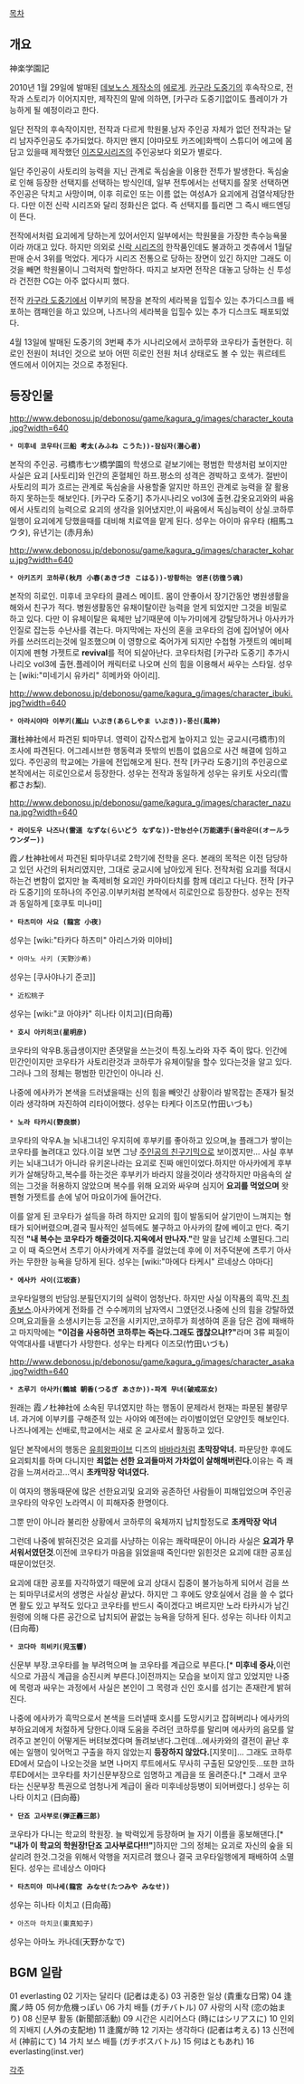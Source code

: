 [[목차]]
== 개요 ==
神楽学園記

2010년 1월 29일에 발매된 [[데보노스 제작소]]의 [[에로게]].
[[카구라 도중기]]의 후속작으로, 전작과 스토리가 이어지지만, 제작진의 말에 의하면, [카구라 도중기]없이도 플레이가 가능하게 될 예정이라고 한다.

일단 전작의 후속작이지만, 전작과 다르게 학원물.남자 주인공 자체가 없던 전작과는 달리 남자주인공도 추가되었다. 하지만 왠지 [야마모토 카즈에]화백이 스튜디어 에고에 몸담고 있을때 제작했던 [[이즈모]]시리즈의 주인공보다 외모가 별로다.

일단 주인공이 사토리의 능력을 지닌 관계로 독심술을 이용한 전투가 발생한다. 독심술로 인해 등장한 선택지를 선택하는 방식인데, 일부 전투에서는 선택지를 잘못 선택하면 주인공은 닥치고 사망이며, 이후 히로인 또는 이름 없는 여성A가 요괴에게 검열삭제당한다. 다만 이전 신락 시리즈와 달리 정화신은 없다. 즉 선택지를 틀리면 그 즉시 배드엔딩이 뜬다.

전작에서처럼 요괴에게 당하는게 있어서인지 일부에서는 학원물을 가장한 촉수능욕물이라 까대고 있다. 하지만 의외로 [[신락 시리즈]]의 한작품인데도 불과하고 겟츄에서 1월달 판매 순서 3위를 먹었다. 게다가 시리즈 전통으로 당하는 장면이 있긴 하지만 그래도 이것을 빼면 학원물이니 그럭저럭 할만하다. 따지고 보자면 전작은 대놓고 당하는 신 투성라 건전한 CG는 아주 없다시피 했다.

전작 [[카구라 도중기]]에서 이부키의 복장을 본작의 세라복을 입힐수 있는 추가디스크를 배포하는 캠패인을 하고 있으며, 나즈나의 세라복을 입힐수 있는 추가 디스크도 패포되었다.

4월 13일에 발매된 도중기의 3번째 추가 시나리오에서 코하루와 코우타가 출현한다. 히로인 전원이 처녀인 것으로 보아 어떤 히로인 전원 처녀 상태로도 볼 수 있는 쿼르테트 엔드에서 이어지는 것으로 추정된다.

== 등장인물 ==
http://www.debonosu.jp/debonosu/game/kagura_g/images/character_kouta.jpg?width=640
 * '''미후네 코우타(三船 考太(みふね こうた))-잠심자(潜心者)'''
본작의 주인공. 弓橋市七ツ橋学園의 학생으로 겉보기에는 평범한 학생처럼 보이지만 사실은 요괴 [사토리]와 인간의 혼혈체인 하프.평소의 성격은 경박하고 호색가. 절반이 사토리의 피가 흐르는 관계로 독심술을 사용할줄 알지만 하프인 관계로 능력을 잘 활용하지 못하는듯 해보인다.
[카구라 도중기] 추가시나리오 vol3에 출현.갑옷요괴와의 싸움에서 사토리의 능력으로 요괴의 생각을 읽어냈지만,이 싸움에서 독심능력이 상실.코하루일행이 요괴에게 당했을때를 대비해 치료역을 맡게 된다.
성우는 아이마 유우타 (相馬ユウタ), 유년기는 (赤月糸)

http://www.debonosu.jp/debonosu/game/kagura_g/images/character_koharu.jpg?width=640
 * '''아키즈키 코하루(秋月 小春(あきづき こはる))-방황하는 영혼(彷徨う魂)'''
본작의 히로인. 미후네 코우타의 클레스 메이트. 몸이 안좋아서 장기간동안 병원생활을 해와서 친구가 적다. 병원생활동안 유채이탈이란 능력을 얻게 되었지만 그것을 비밀로 하고 있다. 다만 이 유체이탈은 육체만 남기때문에 이누가미에게 강탈당하거나 아사카가 인질로 잡는등 수난사를 겪는다. 마지막에는 자신의 혼을 코우타의 검에 집어넣어 에사카를 쓰러뜨리는것에 일조했으며 이 영향으로 죽어가게 되지만 수첩형 가젯트의 예비페이지에 펜형 가젯트로 '''revival'''를 적어 되살아난다. 코우타처럼 [카구라 도중기] 추가시나리오 vol3에 출현.플레이어 캐릭터로 나오며 신의 힘을 이용해서 싸우는 스타일.
성우는 [wiki:"미네기시 유카리" 히메카와 아이리].

http://www.debonosu.jp/debonosu/game/kagura_g/images/character_ibuki.jpg?width=640
 * '''아라시야마 이부키(嵐山 いぶき(あらしやま いぶき))-풍신(風神)'''
灘杜神社에서 파견된 퇴마무녀.
영력이 갑작스럽게 높아지고 있는 궁교시(弓橋市)의 조사에 파견된다.
어그레시브한 행동력과 뜻밖의 빈틈이 없음으로 사건 해결에 임하고 있다.
주인공의 학교에는 가을에 전입해오게 된다.
전작 [카구라 도중기]의 주인공으로 본작에서는 히로인으로서 등장한다.
성우는 전작과 동일하게 성우는 유키토 사오리(雪都さお梨).

http://www.debonosu.jp/debonosu/game/kagura_g/images/character_nazuna.jpg?width=640

 * '''라이도우 나즈나(雷道 なずな(らいどう なずな))-만능선수(万能選手(올라운더(オールラウンダー))'''
霞ノ杜神社에서 파견된 퇴마무녀로 2학기에 전학을 온다.
본래의 목적은 이전 담당하고 있던 사건의 뒤처리였지만, 그대로 궁교시에 남아있게 된다.
전작처럼 요괴를 적대시하는건 변함이 없지만 늘 족제비형 요괴인 카마이타치를 함께 데리고 다닌다.
전작 [카구라 도중기]의 또하나의 주인공.이부키처럼 본작에서 히로인으로 등장한다.
성우는 전작과 동일하게 [호쿠토 미나미]

 * '''타츠미야 사요 (龍宮 小夜)'''
성우는 [wiki:"타카다 하츠미" 아리스가와 미야비]

 * 아마노 사키 (天野沙希)
성우는 [쿠사야나기 준코]]

 * 近松桃子
성우는 [wiki:"쿄 아야카" 히나타 이치고](日向苺)

 * '''호시 아키히코(星明彦)'''
코우타의 악우B.동급생이지만 존댓말을 쓰는것이 특징.노라와 자주 죽이 많다.
인간에 민간인이지만 코우타가 사토리란것과 코하루가 유체이탈을 할수 있다는것을 알고 있다.그러나 그의 정체는 평범한 민간인이 아니라 신.

나중에 에사카가 본색을 드러냈을때는 신의 힘을 빼앗긴 상황이라 발목잡는 존재가 될것이라 생각하며 자진하여 리타이어했다.
성우는 타케다 이즈모(竹田いづも)

 * '''노라 타카시(野良崇)'''
코우타의 악우A.늘 뇌내그녀인 우지히에 후부키를 좋아하고 있으며,늘 플래그가 쌓이는 코우타를 놀려대고 있다.이걸 보면 그냥 [[주인공의 친구]]기믹으로 보이겠지만...
사실 후부키는 뇌내그녀가 아니라 유키온나라는 요괴로 진짜 애인이었다.하지만 아사카에게 후부키가 살해당하고,복수를 하는것은 후부키가 바라지 않을것이라 생각하지만 마음속의 살의는 그것을 허용하지 않았으며 복수를 위해 요괴와 싸우며 심지어 '''요괴를 먹었으며''' 왓펜형 가젯트를 손에 넣어 마요이가에 들어간다.

이를 알게 된 코우타가 설득을 하려 하지만 요괴의 힘이 발동되어 살기만이 느껴지는 형태가 되어버렸으며,결국 필사적인 설득에도 불구하고 아사카의 칼에 베이고 만다.
죽기 직전 '''"내 복수는 코우타가 해줄것이다.지옥에서 만나자."'''란 말을 남긴체 소멸된다.그리고 이 때 죽으면서 츠루기 아사카에게 저주를 걸었는데 후에 이 저주덕분에 츠루기 아사카는 무한한 능욕을 당하게 된다.
성우는 [wiki:"마에다 타케시" 르네상스 야마다]

 * '''에사카 사이(江坂斎)'''
코우타일행의 반담임.분필던지기의 실력이 엄청난다.
하지만 사실 이작품의 흑막.[[진 최종보스]].아사카에게 전화를 건 수수께끼의 남자역시 그였던것.나중에 신의 힘을 강탈하였으며,요괴들을 소생시키는등 고전을 시키지만,코하루가 희생하여 혼을 담은 검에 패배하고 마지막에는 '''"이검을 사용하면 코하루는 죽는다.그래도 괞찮으냐!?"'''라며 3류 찌질이 악역대사를 내뱉다가 사망한다.
성우는 타케다 이즈모(竹田いづも)

http://www.debonosu.jp/debonosu/game/kagura_g/images/character_asaka.jpg?width=640
 * '''츠루기 아사카(鶴城 朝香(つるぎ あさか))-파계 무녀(破戒巫女)'''
원래는 霞ノ杜神社에 소속된 무녀였지만 하는 행동이 문제라서 현재는 파문된 불량무녀. 과거에 이부키를 구해준적 있는 사야와 예전에는 라이벌이었던 모양인듯 해보인다.
나즈나에게는 선배로,학교에서는 새로 온 교사로서 활동하고 있다.

일단 본작에서의 행동은 [[유희왕]]파이브 디즈의 [[바바라]]처럼 '''초막장악녀.'''
파문당한 후에도 요괴퇴치를 하며 다니지만 '''죄없는 선한 요괴들마저 가차없이 살해해버린다.'''이유는 즉 쾌감을 느껴서라고...역시 '''초캐막장 악녀였다.'''

이 여자의 행동때문에 많은 선한요괴및 요괴와 공존하던 사람들이 피해입었으며 주인공 코우타의 악우인 노라역시 이 피해자중 한명이다.

그뿐 만이 아니라 불리한 상황에서 코하루의 육체까지 납치할정도로 '''초캐막장 악녀'''

그런데 나중에 밝혀진것은 요괴를 사냥하는 이유는 쾌락때문이 아니라 사실은 '''요괴가 무서워서였던것'''.이전에 코우타가 마음을 읽었을때 죽인다만 읽힌것은 요괴에 대한 공포심때문이었던것.

요괴에 대한 공포를 자각하였기 때문에 요괴 상대시 집중이 불가능하게 되어서 검을 쓰는 퇴마무녀로서의 생명은 사실상 끝났다. 하지만 그 후에도 양호실에서 검을 쓸 수 없다면 활도 있고 부적도 있다고 코우타를 반드시 죽이겠다고 벼르지만 노라 타카시가 남긴 원령에 의해 다른 공간으로 납치되어 끝없는 능욕을 당하게 된다.
성우는 히나타 이치고 (日向苺)

 * '''코다마 히비키(児玉響)''' 
신문부 부장.코우타를 늘 부려먹으며 늘 코우타를 계급으로 부른다.[* '''미후네 중사''',이런 식으로 가끔식 계급을 승진시켜 부른다.]이전까지는 모습을 보이지 않고 있었지만 나중에 목령과 싸우는 과정에서 사실은 본인이 그 목령과 신인 호시를 섬기는 존재란게 밝혀진다.

나중에 에사카가 흑막으로서 본색을 드러낼때 호시를 도망시키고 잡혀버리나 에사카의 부하요괴에게 처절하게 당한다.이때 도움을 주려던 코하루를 말리며 에사카의 음모를 알려주고 본인이 어떻게든 버텨보겠다며 돌려보낸다.그런데...에사카와의 결전이 끝난 후에는 일행이 잊어먹고 구출을 하지 않았는지 '''등장하지 않았다.'''[지못미]...
그래도 코하루 ED에서 모습이 나오는것을 보면 나머지 루트에서도 무사히 구출된 모양인듯...또한 코하루ED에서는 코우타를 차기신문부장으로 임명하고 계급을 또 올려준다.[* 그래서 코우타는 신문부장 특권으로 엄청나게 계급이 올라 미후네상등병이 되어버렸다.]
성우는 히나타 이치고 (日向苺)

 * '''단죠 고사부로(弾正轟三郎)'''
코우타가 다니는 학교의 학원장.
늘 박력있게 등장하며 늘 자기 이름을 홍보해댄다.[* '''"내가 이 학교의 학원장!단죠 고사부로다!!!"''']하지만 그의 정체는 요괴로 자신의 숲을 되살리려 한것.그것을 위해서 악행을 저지르려 했으나 결국 코우타일행에게 패배하여 소멸된다.
성우는 르네상스 야마다

 * '''타츠미야 미나세(龍宮 みなせ(たつみや みなせ))'''
성우는 히나타 이치고 (日向苺)

 * 아즈마 마치코(東真知子)
성우는 아마노 카나데(天野かなで)

== BGM 일람 ==
01 everlasting 
02 기자는 달리다 (記者は走る)
03 귀중한 일상 (貴重な日常)
04 逢魔ノ時
05 何か危機っぽい
06 가치 배틀 (ガチバトル)
07 사랑의 시작 (恋の始まり)
08 신문부 활동 (新聞部活動)
09 시간은 시리어스다 (時にはシリアスに)
10 인외의 지배지 (人外の支配地)
11 逢魔が時 
12 기자는 생각하다 (記者は考える)
13 신전에서 (神前にて)
14 가치 보스 배틀 (ガチボスバトル)
15 何はともあれ)
16 everlasting(inst.ver)

[[각주]]
